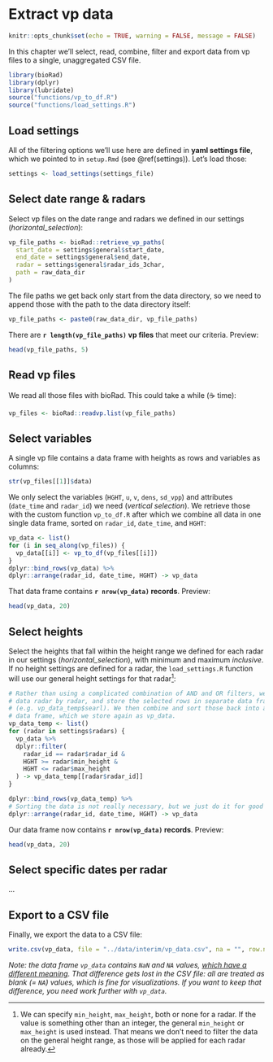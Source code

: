 # Extract vp data {#extract-vp}

```r
knitr::opts_chunk$set(echo = TRUE, warning = FALSE, message = FALSE)
```

In this chapter we'll select, read, combine, filter and export data from vp files to a single, unaggregated CSV file.

```r
library(bioRad)
library(dplyr)
library(lubridate)
source("functions/vp_to_df.R")
source("functions/load_settings.R")
```

## Load settings

All of the filtering options we'll use here are defined in **yaml settings file**, which we pointed to in `setup.Rmd` (see \@ref(settings)). Let's load those:

```r
settings <- load_settings(settings_file)
```

## Select date range & radars

Select vp files on the date range and radars we defined in our settings (_horizontal_selection_):

```r
vp_file_paths <- bioRad::retrieve_vp_paths(
  start_date = settings$general$start_date,
  end_date = settings$general$end_date,
  radar = settings$general$radar_ids_3char,
  path = raw_data_dir
)
```

The file paths we get back only start from the data directory, so we need to append those with the path to the data directory itself:

```r
vp_file_paths <- paste0(raw_data_dir, vp_file_paths)
```

There are **`r length(vp_file_paths)` vp files** that meet our criteria. Preview:

```r
head(vp_file_paths, 5)
```

## Read vp files

We read all those files with bioRad. This could take a while (☕ time):

```r
vp_files <- bioRad::readvp.list(vp_file_paths)
```

## Select variables

A single vp file contains a data frame with heights as rows and variables as columns: 

```r
str(vp_files[[1]]$data)
```

We only select the variables (`HGHT`, `u`, `v`, `dens`, `sd_vpp`) and attributes (`date_time` and `radar_id`) we need (_vertical selection_). We retrieve those with the custom function `vp_to_df.R` after which we combine all data in one single data frame, sorted on `radar_id`, `date_time`, and `HGHT`:

```r
vp_data <- list()
for (i in seq_along(vp_files)) {
  vp_data[[i]] <- vp_to_df(vp_files[[i]])
}
dplyr::bind_rows(vp_data) %>%
dplyr::arrange(radar_id, date_time, HGHT) -> vp_data
```

That data frame contains **`r nrow(vp_data)` records**. Preview:

```r
head(vp_data, 20)
```

## Select heights

Select the heights that fall within the height range we defined for each radar in our settings (_horizontal_selection_), with minimum and maximum _inclusive_. If no height settings are defined for a radar, the `load_settings.R` function will use our general height settings for that radar[^1]:

[^1]: We can specify `min_height`, `max_height`, both or none for a radar. If the value is something other than an integer, the general `min_height` or `max_height` is used instead. That means we don't need to filter the data on the general height range, as those will be applied for each radar already.

```r
# Rather than using a complicated combination of AND and OR filters, we select
# data radar by radar, and store the selected rows in separate data frames
# (e.g. vp_data_temp$searl). We then combine and sort those back into a single 
# data frame, which we store again as vp_data.
vp_data_temp <- list()
for (radar in settings$radars) {
  vp_data %>%
  dplyr::filter(
    radar_id == radar$radar_id & 
    HGHT >= radar$min_height & 
    HGHT <= radar$max_height
  ) -> vp_data_temp[[radar$radar_id]]
}

dplyr::bind_rows(vp_data_temp) %>%
# Sorting the data is not really necessary, but we just do it for good measure.
dplyr::arrange(radar_id, date_time, HGHT) -> vp_data
```

Our data frame now contains **`r nrow(vp_data)` records**. Preview:

```r
head(vp_data, 20)
```

## Select specific dates per radar

...

## Export to a CSV file

Finally, we export the data to a CSV file:

```r
write.csv(vp_data, file = "../data/interim/vp_data.csv", na = "", row.names = FALSE)
```

_Note: the data frame `vp_data` contains `NaN` and `NA` values, [which have a different meaning](https://github.com/enram/timamp-etl/issues/10#issuecomment-302235736). That difference gets lost in the CSV file: all are treated as blank (= `NA`) values, which is fine for visualizations. If you want to keep that difference, you need work further with `vp_data`._
